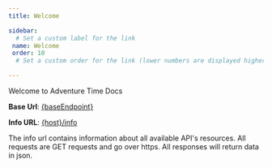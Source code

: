 ```yaml
---
title: Welcome

sidebar:
  # Set a custom label for the link
 name: Welcome
 order: 10
  # Set a custom order for the link (lower numbers are displayed higher up

---
```


Welcome to Adventure Time Docs

**Base Url**: [{baseEndpoint}]({baseEndpoint})

**Info URL**: [{host}/info]({host}/info)

The info url contains information about all available API's resources. All requests are GET requests and go over https. All responses will return data in json.
